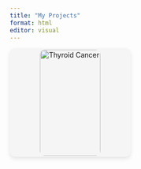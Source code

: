 ```yaml
---
title: "My Projects"
format: html
editor: visual
---
```


```{=html}
<style>
.project-container {
  display: flex;
  flex-wrap: wrap;
  gap: 20px;
}

.project-box {
  width: 245px;
  height: 220px;
  background: #f5f5f5;
  border-radius: 10px;
  text-align: center;
  position: relative;
  overflow: hidden;
  transition: transform 0.3s ease-in-out;
  cursor: pointer;
  box-shadow: 0 4px 8px rgba(0, 0, 0, 0.1);
  display: flex;
  align-items: center;
  justify-content: center;
}

.project-box:hover {
  transform: scale(1.05);
}

.project-box img {
  width: 100%;  /* Adjust this percentage to make it smaller */
  height: auto; /* Maintain aspect ratio */
  max-height: 98%; /* Prevents it from being too tall */
  object-fit: contain;
  border-radius: 10px;
  cursor: pointer;
}

</style>
```
<div class="project-container">

::: {.project-box onclick="window.location.href='https://jiayeew.github.io/portfolio/posts/thyroid_project_post/'"}
<img src="thyroid_logo2.jpg" alt="Thyroid Cancer"/>
:::

------------------------------------------------------------------------

